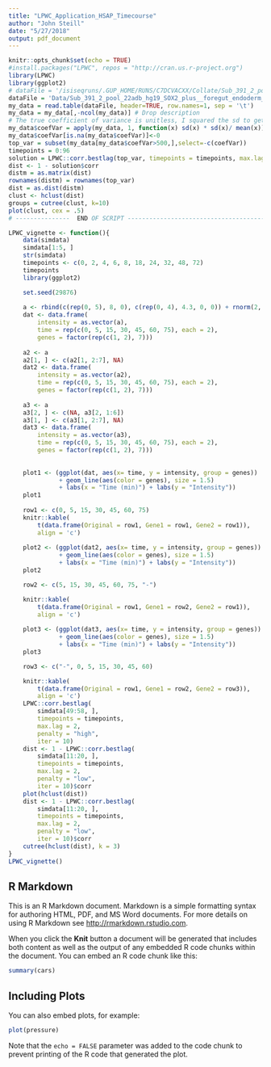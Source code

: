 ```yaml
---
title: "LPWC_Application_HSAP_Timecourse"
author: "John Steill"
date: "5/27/2018"
output: pdf_document
---
```


```r
knitr::opts_chunk$set(echo = TRUE)
#install.packages("LPWC", repos = "http://cran.us.r-project.org")
library(LPWC)
library(ggplot2)
# dataFile = '/isiseqruns/.GUP_HOME/RUNS/C7DCVACXX/Collate/Sub_391_2_pool_22adb_hg19_SOX2_plus__foregut_endoderm__32a860ee85db9ac9/genes.no_mt.ec.tab'
dataFile = 'Data/Sub_391_2_pool_22adb_hg19_SOX2_plus__foregut_endoderm__32a860ee85db9ac9/genes.no_mt.ec.tab'
my_data = read.table(dataFile, header=TRUE, row.names=1, sep = '\t')
my_data = my_data[,-ncol(my_data)] # Drop description
# The true coefficient of variance is unitless, I squared the sd to get larger counts. 
my_data$coefVar = apply(my_data, 1, function(x) sd(x) * sd(x)/ mean(x))
my_data$coefVar[is.na(my_data$coefVar)]<-0
top_var = subset(my_data[my_data$coefVar>500,],select=-c(coefVar))
timepoints = 0:96
solution = LPWC::corr.bestlag(top_var, timepoints = timepoints, max.lag = 20, penalty = "high", iter = 10)
dist <- 1 - solution$corr
distm = as.matrix(dist)
rownames(distm) = rownames(top_var)
dist = as.dist(distm)
clust <- hclust(dist)
groups = cutree(clust, k=10)
plot(clust, cex = .5)
# ---------------  END OF SCRIPT --------------------------------------------

LPWC_vignette <- function(){
    data(simdata)
    simdata[1:5, ]
    str(simdata)
    timepoints <- c(0, 2, 4, 6, 8, 18, 24, 32, 48, 72)
    timepoints
    library(ggplot2)

    set.seed(29876)
    
    a <- rbind(c(rep(0, 5), 8, 0), c(rep(0, 4), 4.3, 0, 0)) + rnorm(2, 0, 0.5)
    dat <- data.frame(
        intensity = as.vector(a), 
        time = rep(c(0, 5, 15, 30, 45, 60, 75), each = 2), 
        genes = factor(rep(c(1, 2), 7)))
    
    a2 <- a
    a2[1, ] <- c(a2[1, 2:7], NA)
    dat2 <- data.frame(
        intensity = as.vector(a2), 
        time = rep(c(0, 5, 15, 30, 45, 60, 75), each = 2), 
        genes = factor(rep(c(1, 2), 7)))
    
    a3 <- a
    a3[2, ] <- c(NA, a3[2, 1:6])
    a3[1, ] <- c(a3[1, 2:7], NA)
    dat3 <- data.frame(
        intensity = as.vector(a3), 
        time = rep(c(0, 5, 15, 30, 45, 60, 75), each = 2), 
        genes = factor(rep(c(1, 2), 7)))
    
    
    plot1 <- (ggplot(dat, aes(x= time, y = intensity, group = genes)) 
              + geom_line(aes(color = genes), size = 1.5) 
              + labs(x = "Time (min)") + labs(y = "Intensity"))
    plot1
    
    row1 <- c(0, 5, 15, 30, 45, 60, 75)
    knitr::kable(
        t(data.frame(Original = row1, Gene1 = row1, Gene2 = row1)), 
        align = 'c')
    
    plot2 <- (ggplot(dat2, aes(x= time, y = intensity, group = genes)) 
              + geom_line(aes(color = genes), size = 1.5) 
              + labs(x = "Time (min)") + labs(y = "Intensity"))
    plot2

    row2 <- c(5, 15, 30, 45, 60, 75, "-")

    knitr::kable(
        t(data.frame(Original = row1, Gene1 = row2, Gene2 = row1)), 
        align = 'c')
    
    plot3 <- (ggplot(dat3, aes(x= time, y = intensity, group = genes)) 
              + geom_line(aes(color = genes), size = 1.5) 
              + labs(x = "Time (min)") + labs(y = "Intensity"))
    plot3

    row3 <- c("-", 0, 5, 15, 30, 45, 60)

    knitr::kable(
        t(data.frame(Original = row1, Gene1 = row2, Gene2 = row3)), 
        align = 'c')
    LPWC::corr.bestlag(
        simdata[49:58, ], 
        timepoints = timepoints, 
        max.lag = 2, 
        penalty = "high", 
        iter = 10)
    dist <- 1 - LPWC::corr.bestlag(
        simdata[11:20, ], 
        timepoints = timepoints, 
        max.lag = 2, 
        penalty = "low", 
        iter = 10)$corr
    plot(hclust(dist))
    dist <- 1 - LPWC::corr.bestlag(
        simdata[11:20, ], 
        timepoints = timepoints, 
        max.lag = 2, 
        penalty = "low", 
        iter = 10)$corr
    cutree(hclust(dist), k = 3)
}
LPWC_vignette()
```

## R Markdown

This is an R Markdown document. Markdown is a simple formatting syntax for authoring HTML, PDF, and MS Word documents. For more details on using R Markdown see <http://rmarkdown.rstudio.com>.

When you click the **Knit** button a document will be generated that includes both content as well as the output of any embedded R code chunks within the document. You can embed an R code chunk like this:

```r
summary(cars)
```

## Including Plots

You can also embed plots, for example:

```r
plot(pressure)
```

Note that the `echo = FALSE` parameter was added to the code chunk to prevent printing of the R code that generated the plot.

